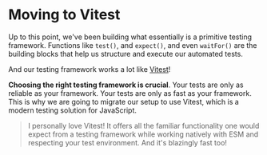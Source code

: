 # Moving to Vitest


<EpicVideo url="https://www.epicweb.dev/workshops/testing-fundamentals/moving-to-vitest/overview-of-vitest" />

Up to this point, we've been building what essentially is a primitive testing framework. Functions like `test()`, and `expect()`, and even `waitFor()` are the building blocks that help us structure and execute our automated tests.

And our testing framework works a lot like [Vitest](https://vitest.dev)!

**Choosing the right testing framework is crucial**. Your tests are only as reliable as your framework. Your tests are only as fast as your framework. This is why we are going to migrate our setup to use Vitest, which is a modern testing solution for JavaScript.

> I personally love Vitest! It offers all the familiar functionality one would expect from a testing framework while working natively with ESM and respecting your test environment. And it's blazingly fast too!
